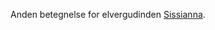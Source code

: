 {{title:Kærlighedens Frue}}
{{author:Laura Holmegaard}}
{{timestamp:2009-09-18T14:40:05Z}}
{{copyright:Kærlighedens Frue}}
Anden betegnelse for elvergudinden [[Sissianna]].